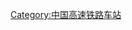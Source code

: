 {{Catnav|頁面分類|各種主題的頁面分類|按國家分類|各國建築|各國鐵路車站|中國鐵路車站}}
{{Catnav|頁面分類|各種主題的頁面分類|按國家分類|各國交通|各國鐵路車站|中國鐵路車站}}

[[Category:中国高速铁路车站|Category:中国高速铁路车站]]